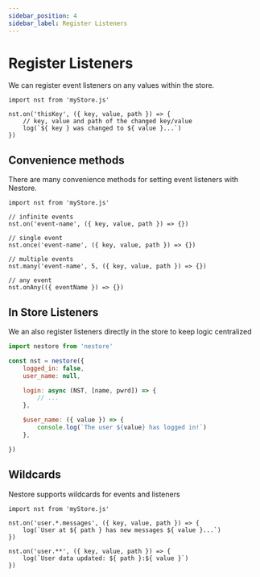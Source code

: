 ```yaml
---
sidebar_position: 4
sidebar_label: Register Listeners
---
```


# Register Listeners

We can register event listeners on any values within the store.

```tsx
import nst from 'myStore.js'

nst.on('thisKey', ({ key, value, path }) => {
    // key, value and path of the changed key/value
    log(`${ key } was changed to ${ value }...`)
})
```

## Convenience methods

There are many convenience methods for setting event listeners with Nestore.

```tsx
import nst from 'myStore.js'

// infinite events
nst.on('event-name', ({ key, value, path }) => {})

// single event
nst.once('event-name', ({ key, value, path }) => {})

// multiple events
nst.many('event-name', 5, ({ key, value, path }) => {})

// any event
nst.onAny(({ eventName }) => {})
```

## In Store Listeners

We an also register listeners directly in the store to keep logic centralized

```jsx
import nestore from 'nestore'

const nst = nestore({
    logged_in: false,
    user_name: null,

    login: async (NST, [name, pwrd]) => {
        // ...
    },

    $user_name: ({ value }) => {
        console.log(`The user ${value} has logged in!`)
    },

})
```

## Wildcards

Nestore supports wildcards for events and listeners

```tsx
import nst from 'myStore.js'

nst.on('user.*.messages', ({ key, value, path }) => {
    log(`User at ${ path } has new messages ${ value }...`)
})

nst.on('user.**', ({ key, value, path }) => {
    log(`User data updated: ${ path }:${ value }`)
})
```